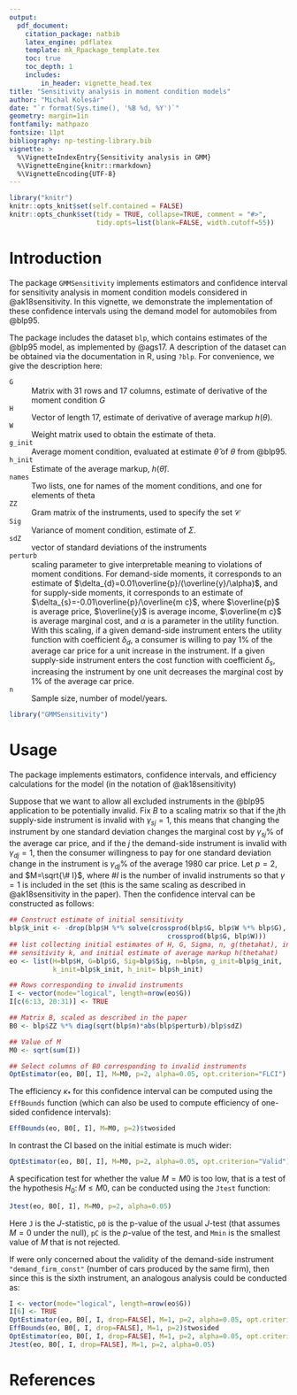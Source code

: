 ```yaml
---
output:
  pdf_document:
    citation_package: natbib
    latex_engine: pdflatex
    template: mk_Rpackage_template.tex
    toc: true
    toc_depth: 1
    includes:
        in_header: vignette_head.tex
title: "Sensitivity analysis in moment condition models"
author: "Michal Kolesár"
date: "`r format(Sys.time(), '%B %d, %Y')`"
geometry: margin=1in
fontfamily: mathpazo
fontsize: 11pt
bibliography: np-testing-library.bib
vignette: >
  %\VignetteIndexEntry{Sensitivity analysis in GMM}
  %\VignetteEngine{knitr::rmarkdown}
  %\VignetteEncoding{UTF-8}
---
```


<!-- Other pdf_document options: keep_tex: true -->



```r
library("knitr")
knitr::opts_knit$set(self.contained = FALSE)
knitr::opts_chunk$set(tidy = TRUE, collapse=TRUE, comment = "#>",
                      tidy.opts=list(blank=FALSE, width.cutoff=55))
```

# Introduction


The package `GMMSensitivity` implements estimators and confidence interval for
sensitivity analysis in moment condition models considered in @ak18sensitivity.
In this vignette, we demonstrate the implementation of these confidence
intervals using the demand model for automobiles from  @blp95.

The package includes the dataset `blp`, which contains estimates of the @blp95
 model, as implemented by @ags17. A description of the dataset can be obtained via the documentation in R, using `?blp`. For convenience, we give the description here:

`G`
: Matrix with 31 rows and 17 columns, estimate of derivative of the moment condition $G$

`H`
: Vector of length 17, estimate of derivative of average markup $h(\theta)$.

`W`
: Weight matrix used to obtain the estimate of theta.

`g_init`
: Average moment condition, evaluated at estimate $\hat{\theta}$ of $\theta$
 from @blp95.

`h_init`
: Estimate of the average markup, $h(\hat{\theta})$.

`names`
: Two lists, one for names of the moment conditions, and one for elements of theta

`ZZ`
: Gram matrix of the instruments, used to specify the set $\mathcal{C}$

`Sig`
: Variance of moment condition, estimate of $\Sigma$.

`sdZ`
: vector of standard deviations of the instruments

`perturb`
: scaling parameter to give interpretable meaning to violations of moment
 conditions. For demand-side moments, it corresponds to an estimate of
 $\delta_{d}=0.01\overline{p}/(\overline{y}/\alpha)$, and for supply-side
 moments, it corresponds to an estimate of
 $\delta_{s}=-0.01\overline{p}/\overline{m c}$, where $\overline{p}$ is average
 price, $\overline{y}$ is average income, $\overline{m c}$ is average marginal
 cost, and $\alpha$ is a parameter in the utility function. With this scaling,
 if a given demand-side instrument enters the utility function with coefficient
 $\delta_{d}$, a consumer is willing to pay 1\% of the average car price for a
 unit increase in the instrument. If a given supply-side instrument enters the
 cost function with coefficient $\delta_s$, increasing the instrument by one
 unit decreases the marginal cost by 1\% of the average car price.

`n`
: Sample size, number of model/years.


```r
library("GMMSensitivity")
```

# Usage

The package implements estimators, confidence intervals, and efficiency
calculations for the model (in the notation of @ak18sensitivity)
\begin{equation*}
g(\theta_{0})=c,\quad c=B\gamma,\quad \norm{\gamma}_{p}\leq M.
\end{equation*}

Suppose that we want to allow all excluded instruments in the @blp95 application
 to be potentially invalid. Fix $B$ to a scaling matrix so that if the $j$th
 supply-side instrument is invalid with $\gamma_{s j}=1$, this means that
 changing the instrument by one standard deviation changes the marginal cost by
 $\gamma_{s j}$\% of the average car price, and if the $j$ the demand-side
 instrument is invalid with $\gamma_{d j}=1$, then the consumer
 willingness to pay for one standard deviation change in the instrument
 is $\gamma_{d j}\%$ of the average 1980 car price. Let $p=2$, and $M=\sqrt{\# I}$,
 where $\#I$ is the number of invalid instruments so that $\gamma=1$ is included
 in the set (this is the same scaling as described in @ak18sensitivity in the
 paper). Then the confidence interval can be constructed as follows:

```r
## Construct estimate of initial sensitivity
blp$k_init <- -drop(blp$H %*% solve(crossprod(blp$G, blp$W %*% blp$G),
                                        crossprod(blp$G, blp$W)))
## list collecting initial estimates of H, G, Sigma, n, g(thetahat), initial
## sensitivity k, and initial estimate of average markup h(thetahat)
eo <- list(H=blp$H, G=blp$G, Sig=blp$Sig, n=blp$n, g_init=blp$g_init,
           k_init=blp$k_init, h_init= blp$h_init)

## Rows corresponding to invalid instruments
I <- vector(mode="logical", length=nrow(eo$G))
I[c(6:13, 20:31)] <- TRUE

## Matrix B, scaled as described in the paper
B0 <- blp$ZZ %*% diag(sqrt(blp$n)*abs(blp$perturb)/blp$sdZ)

## Value of M
M0 <- sqrt(sum(I))

## Select columns of B0 corresponding to invalid instruments
OptEstimator(eo, B0[, I], M=M0, p=2, alpha=0.05, opt.criterion="FLCI")
```

The efficiency $\kappa_{*}$ for this confidence interval can be computed using the
`EffBounds` function (which can also be used to compute efficiency of one-sided
confidence intervals):

```r
EffBounds(eo, B0[, I], M=M0, p=2)$twosided
```

In contrast the CI based on the initial estimate is much wider:
```r
OptEstimator(eo, B0[, I], M=M0, p=2, alpha=0.05, opt.criterion="Valid")
```

A specification test for whether the value $M=M0$ is too low, that is a test of
the hypothesis $H_0\colon M\leq M0$, can be conducted using the `Jtest`
function:

```r
Jtest(eo, B0[, I], M=M0, p=2, alpha=0.05)
```

Here `J` is the $J$-statistic, `p0` is the p-value of the usual $J$-test (that
assumes $M=0$ under the null), `pC` is the $p$-value of the test, and `Mmin` is
the smallest value of $M$ that is not rejected.

If were only concerned about the validity of the demand-side instrument
`"demand_firm_const"` (number of cars produced by the same firm), then since
this is the sixth instrument, an analogous analysis could be conducted as:

```r
I <- vector(mode="logical", length=nrow(eo$G))
I[6] <- TRUE
OptEstimator(eo, B0[, I, drop=FALSE], M=1, p=2, alpha=0.05, opt.criterion="FLCI")
EffBounds(eo, B0[, I, drop=FALSE], M=1, p=2)$twosided
OptEstimator(eo, B0[, I, drop=FALSE], M=1, p=2, alpha=0.05, opt.criterion="Valid")
Jtest(eo, B0[, I, drop=FALSE], M=1, p=2, alpha=0.05)
```

# References
